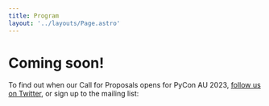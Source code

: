 ```yaml
---
title: Program
layout: '../layouts/Page.astro'
---
```


# Coming soon!

To find out when our Call for Proposals opens for PyCon AU 2023, <a href="https://twitter.com/PyConAU">follow us on Twitter</a>, or sign up to the mailing list:

<MailingListSignup />
